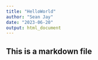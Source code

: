 ```yaml
---
title: "HelloWorld"
author: "Sean Jay"
date: "2023-06-20"
output: html_document
---
```


## This is a markdown file
